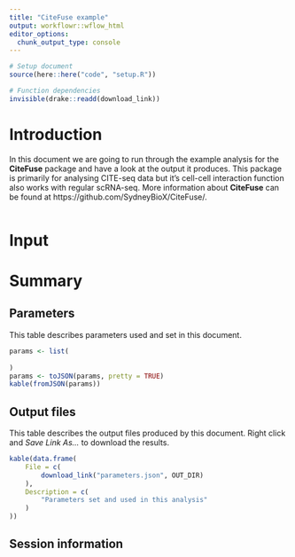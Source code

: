 ```yaml
---
title: "CiteFuse example"
output: workflowr::wflow_html
editor_options:
  chunk_output_type: console
---
```


```r
# Setup document
source(here::here("code", "setup.R"))

# Function dependencies
invisible(drake::readd(download_link))
```

Introduction {.unnumbered}
============

In this document we are going to run through the example analysis for the **CiteFuse** package and have a look at the output it produces.
This package is primarily for analysing CITE-seq data but it's cell-cell interaction function also works with regular scRNA-seq.
More information about **CiteFuse** can be found at https://github.com/SydneyBioX/CiteFuse/.

```r

```

Input
=====



Summary {.unnumbered}
=======

Parameters {.unnumbered}
----------

This table describes parameters used and set in this document.

```r
params <- list(
    
)
params <- toJSON(params, pretty = TRUE)
kable(fromJSON(params))
```

Output files {.unnumbered}
------------

This table describes the output files produced by this document. Right click
and _Save Link As..._ to download the results.

```r
kable(data.frame(
    File = c(
        download_link("parameters.json", OUT_DIR)
    ),
    Description = c(
        "Parameters set and used in this analysis"
    )
))
```

Session information {.unnumbered}
-------------------
